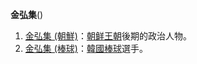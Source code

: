 '''金弘集'''({{lang|ko|'''김홍집'''}})
# [[金弘集_(朝鮮)|金弘集 (朝鮮)]]：[[朝鲜王朝|朝鲜王朝]]後期的政治人物。
# [[金弘集_(棒球)|金弘集 (棒球)]]：[[大韓民國|韓國]][[棒球|棒球]]選手。

{{disambig|Cat=三字金姓人名消歧义}}